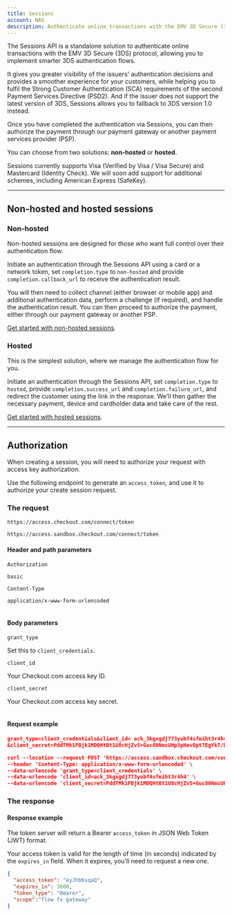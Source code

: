 ```yaml
---
title: Sessions
account: NAS
description: Authenticate online transactions with the EMV 3D Secure (3DS) protocol.
---
```


The Sessions API is a standalone solution to authenticate online transactions with the EMV 3D Secure (3DS) protocol, allowing you to implement smarter 3DS authentication flows.

It gives you greater visibility of the issuers' authentication decisions and provides a smoother experience for your customers, while helping you to fulfil the Strong Customer Authentication (SCA) requirements of the second Payment Services Directive (PSD2). And if the issuer does not support the latest version of 3DS, Sessions allows you to fallback to 3DS version 1.0 instead.

Once you have completed the authentication via Sessions, you can then authorize the payment through our payment gateway or another payment services provider (PSP).

You can choose from two solutions: **non-hosted** or **hosted**.

<TipBox variant="note" title="Supported card schemes">

Sessions currently supports Visa (Verified by Visa / Visa Secure) and Mastercard (Identity Check). We will soon add support for additional schemes, including American Express (SafeKey).

</TipBox>

---

## Non-hosted and hosted sessions

### Non-hosted

Non-hosted sessions are designed for those who want full control over their authentication flow.

Initiate an authentication through the Sessions API using a card or a network token, set `completion.type` to `non-hosted` and provide `completion.callback_url` to receive the authentication result.

You will then need to collect channel (either browser or mobile app) and additional authentication data, perform a challenge (if required), and handle the authentication result. You can then proceed to authorize the payment, either through our payment gateway or another PSP.

[Get started with non-hosted sessions](/risk-management/sessions/non-hosted-sessions).

### Hosted

This is the simplest solution, where we manage the authentication flow for you.

Initiate an authentication through the Sessions API, set `completion.type` to `hosted`, provide `completion.success_url` and `completion.failure_url`, and redirect the customer using the link in the response. We'll then gather the necessary payment, device and cardholder data and take care of the rest.

[Get started with hosted sessions](/risk-management/sessions/hosted-sessions).

---

## Authorization

When creating a session, you will need to authorize your request with access key authorization.

Use the following endpoint to generate an `access_token`, and use it to authorize your create session request.

### The request

<tabs>
<tab title="Live">
<LineCodeWrapper type="post">

`https://access.checkout.com/connect/token`

</LineCodeWrapper>
</tab>
<tab title="Sandbox">
<LineCodeWrapper type="post">

`https://access.sandbox.checkout.com/connect/token`

</LineCodeWrapper>
</tab>
</tabs>

#### Header and path parameters

<Table>
<TableHead headers={['Header', 'Value']} />
<TableBody>
<TableRow>
<TableCell>

`Authorization`

<StatusTag type="optional" />

</TableCell>
<TableCell>

`basic`

</TableCell>
</TableRow>
<TableRow>
<TableCell>

`Content-Type`

<StatusTag type="required" />

</TableCell>
<TableCell>

`application/x-www-form-urlencoded`

</TableCell>
</TableRow>
</TableBody>
</Table>

#### Body parameters

<Table>
<TableHead headers={['Field name', 'Description']} />
<TableBody>
<TableRow>
<TableCell>

`grant_type`

<StatusTag type="required" />

<TypeTag type="string" />

</TableCell>
<TableCell>

Set this to `client_credentials`.

</TableCell>
</TableRow>
<TableRow>
<TableCell>

`client_id`

<StatusTag type="required" />

<TypeTag type="string" />

</TableCell>
<TableCell>

Your Checkout.com access key ID.

</TableCell>
</TableRow>
<TableRow>
<TableCell>

`client_secret`

<StatusTag type="required" />

<TypeTag type="string" />

</TableCell>
<TableCell>

Your Checkout.com access key secret.

</TableCell>
</TableRow>
</TableBody>
</Table>

#### Request example

<tabs>
<tab title="Payload">

```json withBorder=false
grant_type=client_credentials&client_id= ack_3kgxgdj773yubf4sfmiht3r4h4
&client_secret=PddTMk1FBjk1MDQHtBt1U8cHjZvS+Guc80NmcUHp3pHevOpt7EgYkT/DWae7gnOTlF6kPCPo+RZEu9xut/5VVA==
```

</tab>
<tab title="cURL">

```json withBorder=false
curl --location --request POST 'https://access.sandbox.checkout.com/connect/token' \
--header 'Content-Type: application/x-www-form-urlencoded' \
--data-urlencode 'grant_type=client_credentials' \
--data-urlencode 'client_id=ack_3kgxgdj773yubf4sfmiht3r4h4' \
--data-urlencode 'client_secret=PddTMk1FBjk1MDQHtBt1U8cHjZvS+Guc80NmcUHp3pHevOpt7EgYkT/DWae7gnOTlF6kPCPo+RZEu9xut/5VWA=='
```

</tab>
</tabs>

### The response

#### Response example

The token server will return a Bearer `access_token` in JSON Web Token (JWT) format.

Your access token is valid for the length of time (in seconds) indicated by the `expires_in` field. When it expires, you'll need to request a new one.

```json
{
  "access_token": "eyJhb6sqaQ",
  "expires_in": 3600,
  "token_type": "Bearer",
  "scope":"flow fx gateway"
}
```

